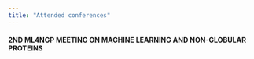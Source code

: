 ```yaml
---
title: "Attended conferences"
---
```


#### 2ND ML4NGP MEETING ON MACHINE LEARNING AND NON-GLOBULAR PROTEINS
<!-- ![](fig/conference/ml4ngp.jpeg) -->

<!-- csv with conferences, who was on it what he had and title -->